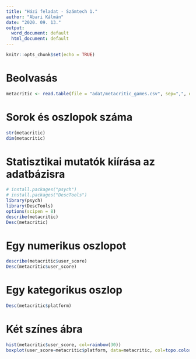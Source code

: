 ```yaml
---
title: "Házi feladat - Számtech 1."
author: "Abari Kálmán"
date: "2020. 09. 13."
output:
  word_document: default
  html_document: default
---
```


```r
knitr::opts_chunk$set(echo = TRUE)
```


# Beolvasás 

```r
metacritic <- read.table(file = "adat/metacritic_games.csv", sep=",", dec=".", header = T, comment.char = "", quote = "\"")
```


# Sorok és oszlopok száma

```r
str(metacritic)
dim(metacritic)
```

# Statisztikai mutatók kiírása az adatbázisra

```r
# install.packages("psych")
# install.packages("DescTools")
library(psych)
library(DescTools)
options(scipen = 8)
describe(metacritic)
Desc(metacritic)
```

# Egy numerikus oszlopot

```r
describe(metacritic$user_score)
Desc(metacritic$user_score)
```

# Egy kategorikus oszlop

```r
Desc(metacritic$platform)
```

# Két színes ábra

```r
hist(metacritic$user_score, col=rainbow(30))
boxplot(user_score~metacritic$platform, data=metacritic, col=topo.colors(7))
```

